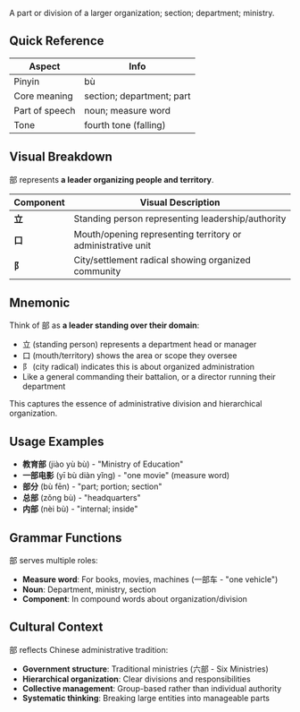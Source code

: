 A part or division of a larger organization; section; department; ministry.

## Quick Reference

| Aspect         | Info                         |
| -------------- | ---------------------------- |
| Pinyin         | bù                           |
| Core meaning   | section; department; part    |
| Part of speech | noun; measure word           |
| Tone           | fourth tone (falling)        |

## Visual Breakdown

部 represents **a leader organizing people and territory**.

| Component | Visual Description                                        |
| --------- | --------------------------------------------------------- |
| **立**    | Standing person representing leadership/authority         |
| **口**    | Mouth/opening representing territory or administrative unit |
| **阝**    | City/settlement radical showing organized community       |

## Mnemonic

Think of 部 as **a leader standing over their domain**:

- 立 (standing person) represents a department head or manager
- 口 (mouth/territory) shows the area or scope they oversee  
- 阝 (city radical) indicates this is about organized administration
- Like a general commanding their battalion, or a director running their department

This captures the essence of administrative division and hierarchical organization.

## Usage Examples

- **教育部** (jiào yù bù) - "Ministry of Education"
- **一部电影** (yī bù diàn yǐng) - "one movie" (measure word)
- **部分** (bù fēn) - "part; portion; section"
- **总部** (zǒng bù) - "headquarters"
- **内部** (nèi bù) - "internal; inside"

## Grammar Functions

部 serves multiple roles:

- **Measure word**: For books, movies, machines (一部车 - "one vehicle")
- **Noun**: Department, ministry, section
- **Component**: In compound words about organization/division

## Cultural Context

部 reflects Chinese administrative tradition:

- **Government structure**: Traditional ministries (六部 - Six Ministries)
- **Hierarchical organization**: Clear divisions and responsibilities
- **Collective management**: Group-based rather than individual authority
- **Systematic thinking**: Breaking large entities into manageable parts
